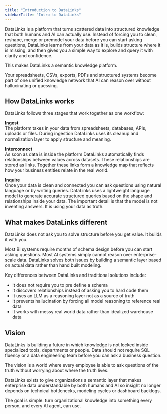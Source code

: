 ```yaml
---
title: "Introduction to DataLinks"
sidebarTitle: "Intro to DataLinks"
---
```


DataLinks is a platform that turns scattered data into structured knowledge that both humans and AI can actually use. Instead of forcing you to clean, reshape, merge or premodel your data before you can start asking questions, DataLinks learns from your data as it is, builds structure where it is missing, and then gives you a simple way to explore and query it with clarity and confidence.

This makes DataLinks a semantic knowledge platform. 

Your spreadsheets, CSVs, exports, PDFs and structured systems become part of one unified knowledge network that AI can reason over without hallucinating or guessing.

## How DataLinks works

DataLinks follows three stages that work together as one workflow:

**Ingest**\
The platform takes in your data from spreadsheets, databases, APIs, uploads or files. During ingestion DataLinks uses its cleanup and normalization layer to apply structure and meaning.

**Interconnect**\
As soon as data is inside the platform DataLinks automatically finds relationships between values across datasets. These relationships are stored as links. Together these links form a knowledge map that reflects how your business entities relate in the real world.

**Inquire**\
Once your data is clean and connected you can ask questions using natural language or by writing queries. DataLinks uses a lightweight language model to generate accurate structured queries based on the shape and relationships inside your data. The important detail is that the model is not inventing answers. It is using your data as truth.

## What makes DataLinks different

DataLinks does not ask you to solve structure before you get value. It builds it with you.

Most BI systems require months of schema design before you can start asking questions. Most AI systems simply cannot reason over enterprise-scale data. DataLinks solves both issues by building a semantic layer based on actual data rather than hand built modeling.

Key differences between DataLinks and traditional solutions include:

- It does not require you to pre define a schema
- It discovers relationships instead of asking you to hard code them
- It uses an LLM as a reasoning layer not as a source of truth
- It prevents hallucination by forcing all model reasoning to reference real data
- It works with messy real world data rather than idealized warehouse data

## Vision

DataLinks is building a future in which knowledge is not locked inside specialized tools, departments or people. Data should not require SQL fluency or a data engineering team before you can ask a business question.

The vision is a world where every employee is able to ask questions of the truth without worrying about where the truth lives.

DataLinks exists to give organizations a semantic layer that makes enterprise data understandable by both humans and AI so insight no longer depends on technical bottlenecks, modeling cycles or dashboard backlogs.

The goal is simple: turn organizational knowledge into something every person, and every AI agent, can use.